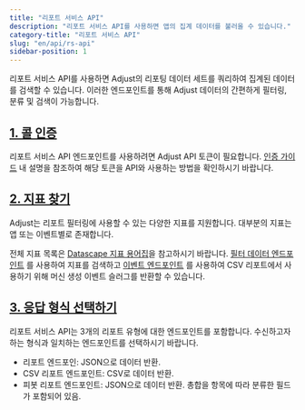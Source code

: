 ```yaml
---
title: "리포트 서비스 API"
description: "리포트 서비스 API를 사용하면 앱의 집계 데이터를 불러올 수 있습니다."
category-title: "리포트 서비스 API"
slug: "en/api/rs-api"
sidebar-position: 1
---
```

리포트 서비스 API를 사용하면 Adjust의 리포팅 데이터 세트를 쿼리하여 집계된 데이터를 검색할 수 있습니다. 이러한 엔드포인트를 통해 Adjust 데이터의 간편하게 필터링, 분류 및 검색이 가능합니다.

[1\. 콜 인증](1-authenticate-your-calls)
--------------------------------------

리포트 서비스 API 엔드포인트를 사용하려면 Adjust API 토큰이 필요합니다. [인증 가이드](/en/api/rs-api/authentication) 내 설명을 참조하여 해당 토큰을 API와 사용하는 방법을 확인하시기 바랍니다.

[2\. 지표 찾기](2-find-your-metrics)
---------------------------------

Adjust는 리포트 필터링에 사용할 수 있는 다양한 지표를 지원합니다. 대부분의 지표는 앱 또는 이벤트별로 존재합니다.

전체 지표 목록은 [Datascape 지표 용어집](https://help.adjust.com/en/article/datascape-metrics-glossary)을 참고하시기 바랍니다. [필터 데이터 엔드포인트](/en/api/rs-api/filters-data) 를 사용하여 지표를 검색하고 [이벤트 엔드포인트](/en/api/rs-api/events) 를 사용하여 CSV 리포트에서 사용하기 위해 머신 생성 이벤트 슬러그를 반환할 수 있습니다.

[3\. 응답 형식 선택하기](3-choose-your-response-format)
------------------------------------------------

리포트 서비스 API는 3개의 리포트 유형에 대한 엔드포인트를 포함합니다. 수신하고자 하는 형식과 일치하는 엔드포인트를 선택하시기 바랍니다.

* 리포트 엔드포인: JSON으로 데이터 반환.
* CSV 리포트 엔드포인트: CSV로 데이터 반환.
* 피봇 리포트 엔드포인트: JSON으로 데이터 반환. 총합을 항목에 따라 분류한 필드가 포함되어 있음.

